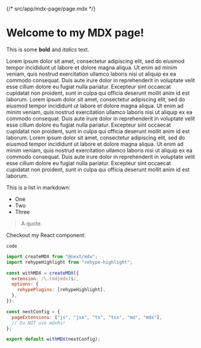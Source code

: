 {/* src/app/mdx-page/page.mdx */}

# Welcome to my MDX page!

This is some **bold** and _italics_ text.

Lorem ipsum dolor sit amet, consectetur adipiscing elit, sed do eiusmod tempor incididunt ut labore et dolore magna aliqua. Ut enim ad minim veniam, quis nostrud exercitation ullamco laboris nisi ut aliquip ex ea commodo consequat. Duis aute irure dolor in reprehenderit in voluptate velit esse cillum dolore eu fugiat nulla pariatur. Excepteur sint occaecat cupidatat non proident, sunt in culpa qui officia deserunt mollit anim id est laborum. Lorem ipsum dolor sit amet, consectetur adipiscing elit, sed do eiusmod tempor incididunt ut labore et dolore magna aliqua. Ut enim ad minim veniam, quis nostrud exercitation ullamco laboris nisi ut aliquip ex ea commodo consequat. Duis aute irure dolor in reprehenderit in voluptate velit esse cillum dolore eu fugiat nulla pariatur. Excepteur sint occaecat cupidatat non proident, sunt in culpa qui officia deserunt mollit anim id est laborum. Lorem ipsum dolor sit amet, consectetur adipiscing elit, sed do eiusmod tempor incididunt ut labore et dolore magna aliqua. Ut enim ad minim veniam, quis nostrud exercitation ullamco laboris nisi ut aliquip ex ea commodo consequat. Duis aute irure dolor in reprehenderit in voluptate velit esse cillum dolore eu fugiat nulla pariatur. Excepteur sint occaecat cupidatat non proident, sunt in culpa qui officia deserunt mollit anim id est laborum.

This is a list in markdown:

- One
- Two
- Three

> A quote.

Checkout my React component:

`code`

```js
import createMDX from "@next/mdx";
import rehypeHighlight from "rehype-highlight";

const withMDX = createMDX({
  extension: /\.(md|mdx)$/,
  options: {
    rehypePlugins: [rehypeHighlight],
  },
});

const nextConfig = {
  pageExtensions: ["js", "jsx", "ts", "tsx", "md", "mdx"],
  // Do NOT use mdxRs!
};

export default withMDX(nextConfig);
```

<MyComponent />

